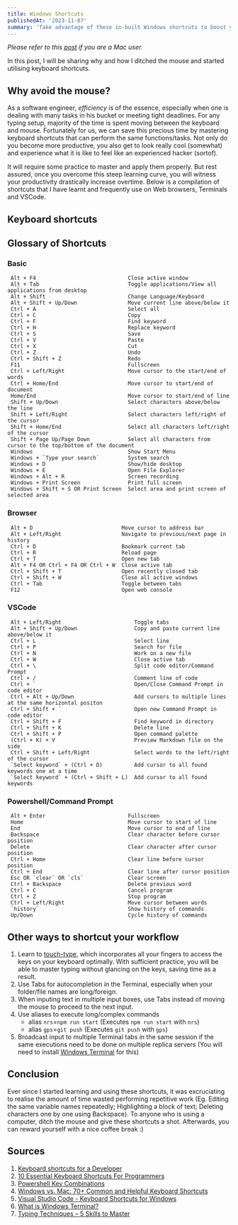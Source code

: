 ```yaml
---
title: Windows Shortcuts
publishedAt: '2023-11-07'
summary: 'Take advantage of these in-built Windows shortcuts to boost your productivity'
---
```

*Please refer to this [post](/blog/mac-shortcuts) if you are a Mac user.*

In this post, I will be sharing why and how I ditched the mouse and started utilising keyboard shortcuts.

## Why avoid the mouse?
As a software engineer, *efficiency* is of the essence, especially when one is dealing with many tasks in his bucket or meeting tight deadlines. For any typing setup, majority of the time is spent moving between the keyboard and mouse. Fortunately for us, we can save this precious time by mastering keyboard shortcuts that can perform the same functions/tasks. Not only do you become more productive, you also get to look really cool (somewhat) and experience what it is like to feel like an experienced hacker (sortof).

It will require some practice to master and apply them properly. But rest assured, once you overcome this steep learning curve, you will witness your productivity drastically increase overtime. Below is a compilation of shortcuts that I have learnt and frequently use on Web browsers, Terminals and VSCode.

## Keyboard shortcuts
## Glossary of Shortcuts

### Basic
```
 Alt + F4                             Close active window                                                 
 Alt + Tab                            Toggle applications/View all applications from desktop              
 Alt + Shift                          Change Language/Keyboard                                            
 Alt + Shift + Up/Down                Move current line above/below it                                    
 Ctrl + A                             Select all                                                          
 Ctrl + C                             Copy                                                                
 Ctrl + F                             Find keyword                                                        
 Ctrl + H                             Replace keyword                                                     
 Ctrl + S                             Save                                                                
 Ctrl + V                             Paste                                                               
 Ctrl + X                             Cut                                                                 
 Ctrl + Z                             Undo                                                                
 Ctrl + Shift + Z                     Redo                                                                
 F11                                  Fullscreen                                                          
 Ctrl + Left/Right                    Move cursor to the start/end of words                               
 Ctrl + Home/End                      Move cursor to start/end of document                                
 Home/End                             Move cursor to start/end of line                                    
 Shift + Up/Down                      Select characters above/below the line                              
 Shift + Left/Right                   Select characters left/right of the cursor                          
 Shift + Home/End                     Select all characters left/right of the cursor                      
 Shift + Page Up/Page Down            Select all characters from cursor to the top/bottom of the document 
 Windows                              Show Start Menu                                                     
 Windows + `Type your search`         System search                                                       
 Windows + D                          Show/hide desktop                                                   
 Windows + E                          Open File Explorer                                                  
 Windows + Alt + R                    Screen recording                                                    
 Windows + Print Screen               Print full screen                                                   
 Windows + Shift + S OR Print Screen  Select area and print screen of selected area                       
```

### Browser        
```                                                    
 Alt + D                            Move cursor to address bar                
 Alt + Left/Right                   Navigate to previous/next page in history 
 Ctrl + D                           Bookmark current tab                      
 Ctrl + R                           Reload page                               
 Ctrl + T                           Open new tab                              
 Alt + F4 OR Ctrl + F4 OR Ctrl + W  Close active tab                          
 Ctrl + Shift + T                   Open recently closed tab                  
 Ctrl + Shift + W                   Close all active windows                  
 Ctrl + Tab                         Toggle between tabs                       
 F12                                Open web console                          
```
### VSCode                                                                                      
```
 Alt + Left/Right                       Toggle tabs                                                  
 Alt + Shift + Up/Down                  Copy and paste current line above/below it                   
 Ctrl + L                               Select line                                                  
 Ctrl + P                               Search for file                                              
 Ctrl + N                               Work on a new file                                           
 Ctrl + W                               Close active tab                                             
 Ctrl + \                               Split code editor/Command Prompt                             
 Ctrl + /                               Comment line of code                                         
 Ctrl + `                               Open/Close Command Prompt in code editor                     
 Ctrl + Alt + Up/Down                   Add cursors to multiple lines at the same horizontal positon 
 Ctrl + Shift + `                       Open new Command Prompt in code editor                       
 Ctrl + Shift + F                       Find keyword in directory                                    
 Ctrl + Shift + K                       Delete line                                                  
 Ctrl + Shift + P                       Open command palette                                         
 (Ctrl + K) + V                         Preview Markdown file on the side                            
 Ctrl + Shift + Left/Right              Select words to the left/right of the cursor                 
 `Select keyword` + (Ctrl + D)          Add cursor to all found keywords one at a time               
 `Select keyword` + (Ctrl + Shift + L)  Add cursor to all found keywords                             
```
### Powershell/Command Prompt      
```                                   
 Alt + Enter                          Fullscreen                             
 Home                                 Move cursor to start of line           
 End                                  Move cursor to end of line             
 Backspace                            Clear character before cursor position 
 Delete                               Clear character after cursor position  
 Ctrl + Home                          Clear line before cursor position      
 Ctrl + End                           Clear line after cursor position       
 Esc OR `clear` OR `cls`              Clear screen                           
 Ctrl + Backspace                     Delete previous word                   
 Ctrl + C                             Cancel program                         
 Ctrl + Z                             Stop program                           
 Ctrl + Left/Right                    Move cursor between words              
 `history`                            Show history of commands               
 Up/Down                              Cycle history of commands              
```

## Other ways to <b>shortcut</b> your workflow
1. Learn to [touch-type](https://www.typinglounge.com/typing-techniques), which incorporates all your fingers to access the keys on your keyboard optimally. With sufficient practice, you will be able to master typing without glancing on the keys, saving time as a result.
2. Use Tabs for autocompletion in the Terminal, especially when your folder/file names are long/foreign.
3. When inputing text in multiple input boxes, use Tabs instead of moving the mouse to proceed to the next input.
4. Use aliases to execute long/complex commands
   - alias `nrs`=`npm run start` (Executes `npm run start` with `nrs`)
   - alias `gps`=`git push` (Executes `git push` with `gps`)
5. Broadcast input to multiple Terminal tabs in the same session if the same executions need to be done on multiple replica servers (You will need to install [Windows Terminal](https://learn.microsoft.com/en-us/windows/terminal/) for this)

## Conclusion

Ever since I started learning and using these shortcuts, it was excruciating to realise the amount of time wasted performing repetitive work (Eg. Editing the same variable names repeatedly; Highlighting a block of text; Deleting characters one by one using Backspace).
To anyone who is using a computer, ditch the mouse and give these shortcuts a shot. Afterwards, you can reward yourself with a nice coffee break :)

## Sources
1. [Keyboard shortcuts for a Developer](https://itnext.io/keyboard-shortcuts-for-a-developer-e6d1203774f6)
2. [10 Essential Keyboard Shortcuts For Programmers](https://blog.webdevsimplified.com/2020-08/10-best-keyboard-shortcuts/)
3. [Powershell Key Combinations](https://keycombiner.com/collections/powershell/)
4. [Windows vs. Mac: 70+ Common and Helpful Keyboard Shortcuts](https://www.makeuseof.com/windows-vs-mac-shortcuts/)
5. [Visual Studio Code - Keyboard Shortcuts for Windows](https://code.visualstudio.com/shortcuts/keyboard-shortcuts-windows.pdf)
6. [What is Windows Terminal?](https://learn.microsoft.com/en-us/windows/terminal/)
7. [Typing Techniques – 5 Skills to Master](https://www.typinglounge.com/typing-techniques)


